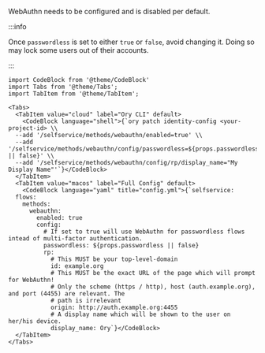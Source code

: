 WebAuthn needs to be configured and is disabled per default.

:::info

Once `passwordless` is set to either `true` or `false`, avoid changing it. Doing
so may lock some users out of their accounts.

:::

```mdx-code-block
import CodeBlock from '@theme/CodeBlock'
import Tabs from '@theme/Tabs';
import TabItem from '@theme/TabItem';

<Tabs>
  <TabItem value="cloud" label="Ory CLI" default>
    <CodeBlock language="shell">{`ory patch identity-config <your-project-id> \\
  --add '/selfservice/methods/webauthn/enabled=true' \\
  --add '/selfservice/methods/webauthn/config/passwordless=${props.passwordless || false}' \\
  --add '/selfservice/methods/webauthn/config/rp/display_name="My Display Name"'`}</CodeBlock>
  </TabItem>
  <TabItem value="macos" label="Full Config" default>
    <CodeBlock language="yaml" title="config.yml">{`selfservice:
  flows:
    methods:
      webauthn:
        enabled: true
        config:
          # If set to true will use WebAuthn for passwordless flows intead of multi-factor authentication.
          passwordless: ${props.passwordless || false}
          rp:
            # This MUST be your top-level-domain
            id: example.org
            # This MUST be the exact URL of the page which will prompt for WebAuthn!
            # Only the scheme (https / http), host (auth.example.org), and port (4455) are relevant. The
            # path is irrelevant
            origin: http://auth.example.org:4455
            # A display name which will be shown to the user on her/his device.
            display_name: Ory`}</CodeBlock>
  </TabItem>
</Tabs>
```
